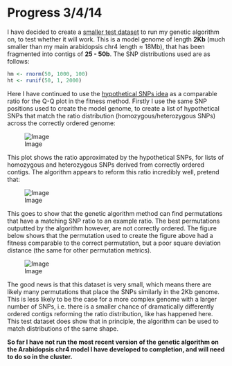 Progress 3/4/14
========================================================

I have decided to create a [smaller test dataset](https://github.com/edwardchalstrey1/fragmented_genome_with_snps/tree/test/arabidopsis_datasets/small_dataset2) to run my genetic algorithm on, to test whether it will work.
This is a model genome of length **2Kb** (much smaller than my main arabidopsis chr4 length ≈ 18Mb), that has been fragmented into contigs of **25 - 50b**. The SNP distributions used are as follows:

```r
hm <- rnorm(50, 1000, 100)
ht <- runif(50, 1, 2000)
```

Here I have continued to use the [hypothetical SNPs idea](https://github.com/edwardchalstrey1/fragmented_genome_with_snps/blob/test/Progress/Hypothetical_SNP_ratio/Hypothetical_SNP_ratio.md) as a comparable ratio for the Q-Q plot in the fitness method. Firstly I use the same SNP positions used to create the model genome, to create a list of hypothetical SNPs that match the ratio distribution (homozygous/heterozygous SNPs) across the correctly ordered genome:

![Image](https://github.com/edwardchalstrey1/fragmented_genome_with_snps/blob/test/arabidopsis_datasets/small_dataset2/gen_correct_ordered_contigs_best_permutation_distribution.png?raw=true)

This plot shows the ratio approximated by the hypothetical SNPs, for lists of homozygous and heterozygous SNPs derived from correctly ordered contigs. The algorithm appears to reform this ratio incredibly well, pretend that:

![Image](https://github.com/edwardchalstrey1/fragmented_genome_with_snps/blob/test/arabidopsis_datasets/small_dataset2/run8/gen_12_best_permutation_distribution.png?raw=true)

This goes to show that the genetic algorithm method can find permutations that have a matching SNP ratio to an example ratio. The best permutations outputted by the algorithm however, are not correctly ordered. The figure below shows that the permutation used to create the figure above had a fitness comparable to the correct permutation, but a poor square deviation distance (the same for other permutation metrics).

![Image](https://github.com/edwardchalstrey1/fragmented_genome_with_snps/blob/test/arabidopsis_datasets/small_dataset2/run8/square_deviation_distance_gen_0-10.png?raw=true)

The good news is that this dataset is very small, which means there are likely many permutations that place the SNPs similarly in the 2Kb genome. This is less likely to be the case for a more complex genome with a larger number of SNPs, i.e. there is a smaller chance of dramatically differently ordered contigs reforming the ratio distribution, like has happened here. This test dataset does show that in principle, the algorithm can be used to match distributions of the same shape.

**So far I have not run the most recent version of the genetic algorithm on the Arabidopsis chr4 model I have developed to completion, and will need to do so in the cluster.**

